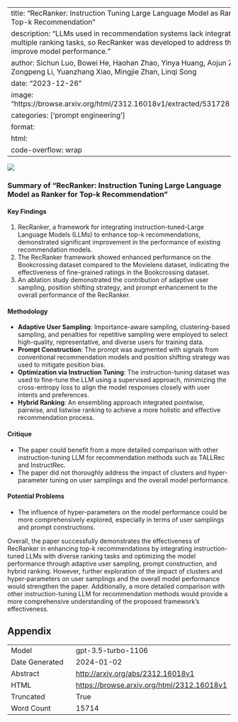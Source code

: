 
---
title: "RecRanker: Instruction Tuning Large Language Model as Ranker for Top-k Recommendation"
description: "LLMs used in recommendation systems lack integration of multiple ranking tasks, so RecRanker was developed to address this and improve model performance."
author: Sichun Luo, Bowei He, Haohan Zhao, Yinya Huang, Aojun Zhou, Zongpeng Li, Yuanzhang Xiao, Mingjie Zhan, Linqi Song
date: "2023-12-26"
image: "https://browse.arxiv.org/html/2312.16018v1/extracted/5317281/f17.png"
categories: ['prompt engineering']
format:
  html:
    code-overflow: wrap
---

![](https://browse.arxiv.org/html/2312.16018v1/extracted/5317281/f17.png)

### Summary of "RecRanker: Instruction Tuning Large Language Model as Ranker for Top-k Recommendation"

#### **Key Findings**
1. RecRanker, a framework for integrating instruction-tuned-Large Language Models (LLMs) to enhance top-k recommendations, demonstrated significant improvement in the performance of existing recommendation models.
2. The RecRanker framework showed enhanced performance on the Bookcrossing dataset compared to the Movielens dataset, indicating the effectiveness of fine-grained ratings in the Bookcrossing dataset.
3. An ablation study demonstrated the contribution of adaptive user sampling, position shifting strategy, and prompt enhancement to the overall performance of the RecRanker.

#### **Methodology**
- **Adaptive User Sampling**: Importance-aware sampling, clustering-based sampling, and penalties for repetitive sampling were employed to select high-quality, representative, and diverse users for training data.
- **Prompt Construction**: The prompt was augmented with signals from conventional recommendation models and position shifting strategy was used to mitigate position bias.
- **Optimization via Instruction Tuning**: The instruction-tuning dataset was used to fine-tune the LLM using a supervised approach, minimizing the cross-entropy loss to align the model responses closely with user intents and preferences.
- **Hybrid Ranking**: An ensembling approach integrated pointwise, pairwise, and listwise ranking to achieve a more holistic and effective recommendation process.

#### **Critique**
- The paper could benefit from a more detailed comparison with other instruction-tuning LLM for recommendation methods such as TALLRec and InstructRec.
- The paper did not thoroughly address the impact of clusters and hyper-parameter tuning on user samplings and the overall model performance.

#### **Potential Problems**
- The influence of hyper-parameters on the model performance could be more comprehensively explored, especially in terms of user samplings and prompt constructions.

Overall, the paper successfully demonstrates the effectiveness of RecRanker in enhancing top-k recommendations by integrating instruction-tuned LLMs with diverse ranking tasks and optimizing the model performance through adaptive user sampling, prompt construction, and hybrid ranking. However, further exploration of the impact of clusters and hyper-parameters on user samplings and the overall model performance would strengthen the paper. Additionally, a more detailed comparison with other instruction-tuning LLM for recommendation methods would provide a more comprehensive understanding of the proposed framework's effectiveness.

## Appendix

|          |          |
|----------|----------|
| Model     | gpt-3.5-turbo-1106       |
| Date Generated     | 2024-01-02       |
| Abstract | [http://arxiv.org/abs/2312.16018v1](http://arxiv.org/abs/2312.16018v1)        |
| HTML     | [https://browse.arxiv.org/html/2312.16018v1](https://browse.arxiv.org/html/2312.16018v1)       |
| Truncated       | True       |
| Word Count       | 15714       |